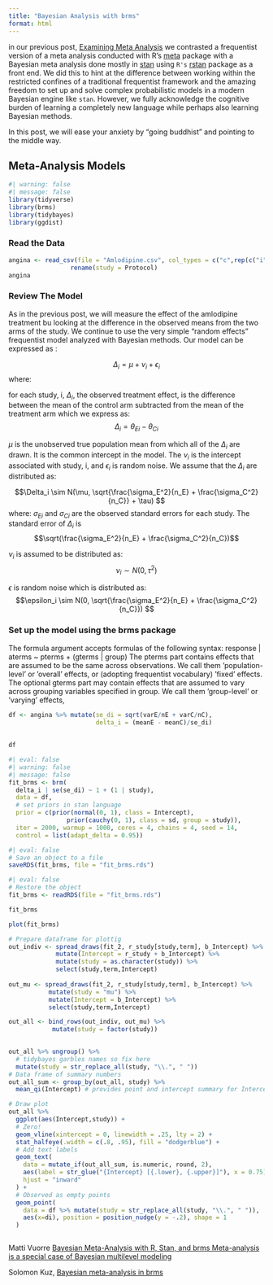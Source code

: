 ```yaml
---
title: "Bayesian Analysis with brms"
format: html
---
```


in our previous post, [Examining Meta Analysis](https://rworks.dev/posts/meta-analysis/) we contrasted a frequentist version of a meta analysis conducted with R's [meta](https://cran.r-project.org/package=meta) package with a Bayesian meta analysis done mostly in [stan](https://mc-stan.org/) using `R's` [rstan](https://cran.r-project.org/package=rstan) package as a front end. We did this to hint at the difference between working within the restricted confines of a traditional frequentist framework and the amazing freedom to set up and solve complex probabilistic models in a modern Bayesian engine like `stan`. However, we fully acknowledge the cognitive burden of learning a completely new language while perhaps also learning Bayesian methods.

In this post, we will ease your anxiety by "going buddhist" and pointing to the middle way.


## Meta-Analysis Models

```r
#| warning: false
#| message: false
library(tidyverse)
library(brms)
library(tidybayes)
library(ggdist)

```

### Read the Data

```r
angina <- read_csv(file = "Amlodipine.csv", col_types = c("c",rep(c("i","d","d"),2))) %>%
                 rename(study = Protocol)
angina

```

### Review The Model

As in the previous post, we will measure the effect of the amlodipine treatment bu looking at the difference in the observed means from the two arms of the study. We continue to use the very simple "random effects" frequentist model analyzed with Bayesian methods. Our model can be expressed as :

$$\Delta_i = \mu + \nu_i + \epsilon_i$$ where:

for each study, i, $\Delta_i$, the observed treatment effect, is the difference between the mean of the control arm subtracted from the mean of the treatment arm which we express as: $$\Delta_i = \theta_{Ei} - \theta_{Ci}$$

$\mu$ is the unobserved true population mean from which all of the $\Delta_i$ are drawn. It is the common intercept in the model. The $\nu_i$ is the intercept associated with study, i, and $\epsilon_i$ is random noise. We assume that the $\Delta_i$ are distributed as:

$$\Delta_i \sim N(\mu, \sqrt{\frac{\sigma_E^2}{n_E} + \frac{\sigma_C^2}{n_C}} + \tau) $$ where: $\sigma_{Ei}$ and $\sigma_{Ci}$ are the observed standard errors for each study. The standard error of $\Delta_i$ is $$\sqrt(\frac{\sigma_E^2}{n_E} + \frac{\sigma_C^2}{n_C})$$


$\nu_i$ is assumed to be distributed as: $$\nu_i \sim N(0, \tau^2) $$

$\epsilon$ is random noise which is distributed as: $$\epsilon_i \sim N(0, \sqrt{\frac{\sigma_E^2}{n_E} + \frac{\sigma_C^2}{n_C}}) $$

### Set up the model using the brms package

The formula argument accepts formulas of the following syntax: response \| aterms \~ pterms + (gterms \| group) The pterms part contains effects that are assumed to be the same across observations. We call them ’population-level’ or ’overall’ effects, or (adopting frequentist vocabulary) ’fixed’ effects. The optional gterms part may contain effects that are assumed to vary across grouping variables specified in group. We call them ’group-level’ or ’varying’ effects,

```r
 
df <- angina %>% mutate(se_di = sqrt(varE/nE + varC/nC),
                        delta_i = (meanE - meanC)/se_di)
                        
                           
df
```

```r
#| eval: false
#| warning: false
#| message: false
fit_brms <- brm(
  delta_i | se(se_di) ~ 1 + (1 | study), 
  data = df, 
  # set priors in stan language
  prior = c(prior(normal(0, 1), class = Intercept), 
                prior(cauchy(0, 1), class = sd, group = study)),
  iter = 2000, warmup = 1000, cores = 4, chains = 4, seed = 14,
  control = list(adapt_delta = 0.95))
```

```r
#| eval: false
# Save an object to a file
saveRDS(fit_brms, file = "fit_brms.rds")
``` 

```r
#| eval: false
# Restore the object
fit_brms <- readRDS(file = "fit_brms.rds")

```

```r
fit_brms
```



```r
plot(fit_brms)
```

```r
# Prepare dataframe for plottig
out_indiv <- spread_draws(fit_2, r_study[study,term], b_Intercept) %>%
             mutate(Intercept = r_study + b_Intercept) %>%
             mutate(study = as.character(study)) %>%
             select(study,term,Intercept)
 
out_mu <- spread_draws(fit_2, r_study[study,term], b_Intercept) %>%
           mutate(study = "mu") %>%
           mutate(Intercept = b_Intercept) %>%
           select(study,term,Intercept)

out_all <- bind_rows(out_indiv, out_mu) %>%
            mutate(study = factor(study))
          
```

```r
 
out_all %>% ungroup() %>%
  # tidybayes garbles names so fix here
  mutate(study = str_replace_all(study, "\\.", " "))
# Data frame of summary numbers
out_all_sum <- group_by(out_all, study) %>% 
  mean_qi(Intercept) # provides point and intercept summary for Intercept

# Draw plot
out_all %>%   
  ggplot(aes(Intercept,study)) + 
  # Zero!
  geom_vline(xintercept = 0, linewidth = .25, lty = 2) +
  stat_halfeye(.width = c(.8, .95), fill = "dodgerblue") +
  # Add text labels
  geom_text(
    data = mutate_if(out_all_sum, is.numeric, round, 2),
    aes(label = str_glue("{Intercept} [{.lower}, {.upper}]"), x = 0.75),
    hjust = "inward"
  ) +
  # Observed as empty points
  geom_point(
    data = df %>% mutate(study = str_replace_all(study, "\\.", " ")), 
    aes(x=di), position = position_nudge(y = -.2), shape = 1 
  ) 



```

Matti Vuorre [Bayesian Meta-Analysis with R, Stan, and brms Meta-analysis is a special case of Bayesian multilevel modeling](https://mvuorre.github.io/posts/2016-09-29-bayesian-meta-analysis/)

Solomon Kuz, [Bayesian meta-analysis in brms](https://solomonkurz.netlify.app/blog/bayesian-meta-analysis/)
